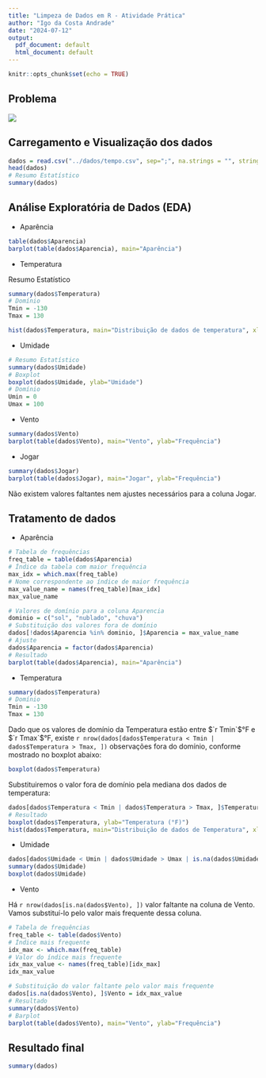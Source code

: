 ```yaml
---
title: "Limpeza de Dados em R - Atividade Prática"
author: "Igo da Costa Andrade"
date: "2024-07-12"
output:
  pdf_document: default
  html_document: default
---
```


```r
knitr::opts_chunk$set(echo = TRUE)
```

## Problema

![](atividade.png)

## Carregamento e Visualização dos dados

```r
dados = read.csv("../dados/tempo.csv", sep=";", na.strings = "", stringsAsFactors = TRUE)
head(dados)
# Resumo Estatístico
summary(dados)
```


## Análise Exploratória de Dados (EDA)

* Aparência

```r
table(dados$Aparencia)
barplot(table(dados$Aparencia), main="Aparência")
```

* Temperatura

Resumo Estatístico


```r
summary(dados$Temperatura)
# Domínio
Tmin = -130
Tmax = 130
```

```r
hist(dados$Temperatura, main="Distribuição de dados de temperatura", xlab="Temperatura ( °F)", ylab="Frequência")
```


* Umidade

```r
# Resumo Estatístico
summary(dados$Umidade)
# Boxplot
boxplot(dados$Umidade, ylab="Umidade")
# Domínio
Umin = 0
Umax = 100
```

* Vento

```r
summary(dados$Vento)
barplot(table(dados$Vento), main="Vento", ylab="Frequência")
```


* Jogar

```r
summary(dados$Jogar)
barplot(table(dados$Jogar), main="Jogar", ylab="Frequência")
```

Não existem valores faltantes nem ajustes necessários para a coluna Jogar.



## Tratamento de dados

* Aparência

```r
# Tabela de frequências
freq_table = table(dados$Aparencia)
# Índice da tabela com maior frequência
max_idx = which.max(freq_table)
# Nome correspondente ao índice de maior frequência
max_value_name = names(freq_table)[max_idx]
max_value_name
```


```r
# Valores de domínio para a coluna Aparencia
dominio = c("sol", "nublado", "chuva")
# Substituição dos valores fora de domínio
dados[!dados$Aparencia %in% dominio, ]$Aparencia = max_value_name
# Ajuste 
dados$Aparencia = factor(dados$Aparencia)
# Resultado
barplot(table(dados$Aparencia), main="Aparência")

```


* Temperatura

```r
summary(dados$Temperatura)
# Domínio
Tmin = -130
Tmax = 130
```

Dado que os valores de domínio da Temperatura estão entre $`r Tmin`$°F e $`r Tmax`$°F, existe `r nrow(dados[dados$Temperatura < Tmin | dados$Temperatura > Tmax, ])` observações fora do domínio, conforme mostrado no boxplot abaixo:

```r
boxplot(dados$Temperatura)
```

Substituiremos o valor fora de domínio pela mediana dos dados de temperatura:

```r
dados[dados$Temperatura < Tmin | dados$Temperatura > Tmax, ]$Temperatura = median(dados$Temperatura, na.rm = TRUE)
# Resultado
boxplot(dados$Temperatura, ylab="Temperatura (°F)")
hist(dados$Temperatura, main="Distribuição de dados de Temperatura", xlab="Temperatura (°F)", ylab="Frequência")
```


* Umidade

```r
dados[dados$Umidade < Umin | dados$Umidade > Umax | is.na(dados$Umidade), ]$Umidade = median(dados$Umidade, na.rm = TRUE)
summary(dados$Umidade)
boxplot(dados$Umidade)
```


* Vento

Há `r nrow(dados[is.na(dados$Vento), ])` valor faltante na coluna de Vento. Vamos substituí-lo pelo valor mais frequente dessa coluna.

```r
# Tabela de frequências
freq_table <- table(dados$Vento)
# Índice mais frequente
idx_max <- which.max(freq_table)
# Valor do índice mais frequente
idx_max_value <- names(freq_table)[idx_max]
idx_max_value

# Substituição do valor faltante pelo valor mais frequente
dados[is.na(dados$Vento), ]$Vento = idx_max_value
# Resultado
summary(dados$Vento)
# Barplot
barplot(table(dados$Vento), main="Vento", ylab="Frequência")
```

## Resultado final

```r
summary(dados)
```

